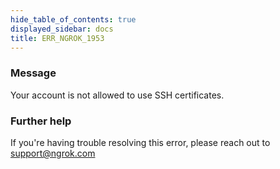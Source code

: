 ```yaml
---
hide_table_of_contents: true
displayed_sidebar: docs
title: ERR_NGROK_1953
---
```


### Message

Your account is not allowed to use SSH certificates.

### Further help

If you're having trouble resolving this error, please reach out to [support@ngrok.com](mailto:support@ngrok.com?subject=Help%20with%20ERR_NGROK_1953)
